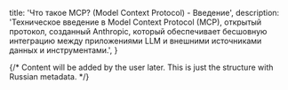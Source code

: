 
  title: 'Что такое MCP? (Model Context Protocol) - Введение',
  description:
    'Техническое введение в Model Context Protocol (MCP), открытый протокол, созданный Anthropic, который обеспечивает бесшовную интеграцию между приложениями LLM и внешними источниками данных и инструментами.',
}


{/* 
  Content will be added by the user later.
  This is just the structure with Russian metadata.
*/}